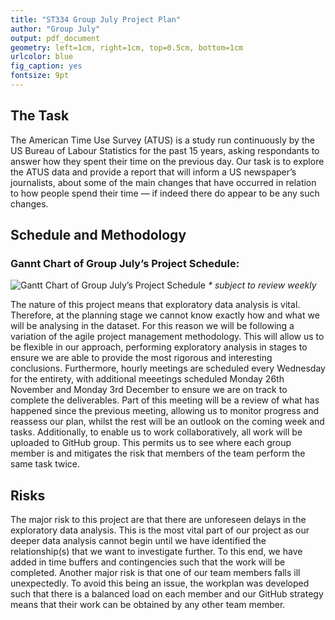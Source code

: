 ```yaml
---
title: "ST334 Group July Project Plan"
author: "Group July"
output: pdf_document
geometry: left=1cm, right=1cm, top=0.5cm, bottom=1cm
urlcolor: blue
fig_caption: yes
fontsize: 9pt
---
```


## The Task

The American Time Use Survey (ATUS) is a study run continuously by the US Bureau of Labour Statistics for the past 15 years, asking respondants to answer how they spent their time on the previous day. Our task is to explore the ATUS data and provide a report that will inform a US newspaper’s journalists, about some of the main changes that have occurred in relation to how people spend their time — if indeed there do appear to be any such changes.

## Schedule and Methodology

### Gannt Chart of Group July's Project Schedule:
![Gantt Chart of Group July's Project Schedule](gantt.png)
*\*  subject to review weekly*  

The nature of this project means that exploratory data analysis is vital. Therefore, at the planning stage we cannot know exactly how and what we will be analysing in the dataset. For this reason we will be following a variation of the agile project management methodology. This will allow us to be flexible in our approach, performing exploratory analysis in stages to ensure we are able to provide the most rigorous and interesting conclusions. Furthermore, hourly meetings are scheduled every Wednesday for the entirety, with additional meeetings scheduled Monday 26th November and Monday 3rd December to ensure we are on track to complete the deliverables. Part of this meeting will be a review of what has happened since the previous meeting, allowing us to monitor progress and reassess our plan, whilst the rest will be an outlook on the coming week and tasks. Additionally, to enable us to work collaboratively, all work will be uploaded to GitHub group. This permits us to see where each group member is and mitigates the risk that members of the team perform the same task twice. 

## Risks

The major risk to this project are that there are unforeseen delays in the exploratory data analysis. This is the most vital part of our project as our deeper data analysis cannot begin until we have identified the relationship(s) that we want to investigate further. To this end, we have added in time buffers and contingencies such that the work will be completed. Another major risk is that one of our team members falls ill unexpectedly. To avoid this being an issue, the workplan was developed such that there is a balanced load on each member and our GitHub strategy means that their work can be obtained by any other team member. 

